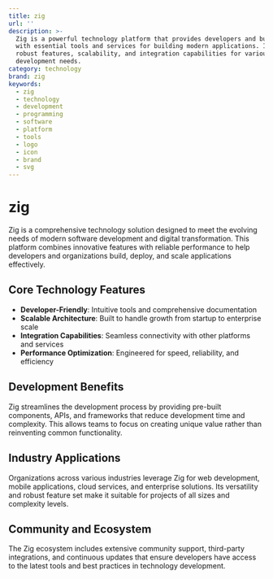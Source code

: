 ```yaml
---
title: zig
url: ''
description: >-
  Zig is a powerful technology platform that provides developers and businesses
  with essential tools and services for building modern applications. It offers
  robust features, scalability, and integration capabilities for various
  development needs.
category: technology
brand: zig
keywords:
  - zig
  - technology
  - development
  - programming
  - software
  - platform
  - tools
  - logo
  - icon
  - brand
  - svg
---
```


# zig

Zig is a comprehensive technology solution designed to meet the evolving needs of modern software development and digital transformation. This platform combines innovative features with reliable performance to help developers and organizations build, deploy, and scale applications effectively.

## Core Technology Features

- **Developer-Friendly**: Intuitive tools and comprehensive documentation
- **Scalable Architecture**: Built to handle growth from startup to enterprise scale
- **Integration Capabilities**: Seamless connectivity with other platforms and services
- **Performance Optimization**: Engineered for speed, reliability, and efficiency

## Development Benefits

Zig streamlines the development process by providing pre-built components, APIs, and frameworks that reduce development time and complexity. This allows teams to focus on creating unique value rather than reinventing common functionality.

## Industry Applications

Organizations across various industries leverage Zig for web development, mobile applications, cloud services, and enterprise solutions. Its versatility and robust feature set make it suitable for projects of all sizes and complexity levels.

## Community and Ecosystem

The Zig ecosystem includes extensive community support, third-party integrations, and continuous updates that ensure developers have access to the latest tools and best practices in technology development.
